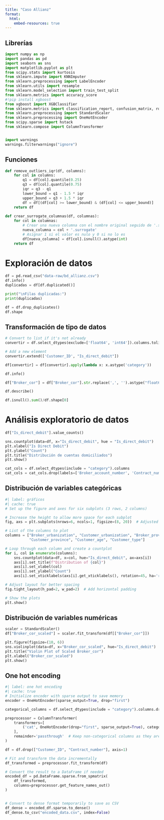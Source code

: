 ```yaml
---
title: "Caso Allianz"
format:
  html:
    embed-resources: true
---
```


## Librerías

```python
import numpy as np
import pandas as pd
import seaborn as sns
import matplotlib.pyplot as plt
from scipy.stats import kurtosis
from sklearn.impute import KNNImputer
from sklearn.preprocessing import LabelEncoder
from sklearn.utils import resample
from sklearn.model_selection import train_test_split
from sklearn.metrics import accuracy_score
#!pip install xgboost
from xgboost import XGBClassifier
from sklearn.metrics import classification_report, confusion_matrix, roc_curve, f1_score, precision_score, recall_score
from sklearn.preprocessing import StandardScaler
from sklearn.preprocessing import OneHotEncoder
from scipy.sparse import hstack
from sklearn.compose import ColumnTransformer


import warnings 
warnings.filterwarnings("ignore")
```

## Funciones

```python
def remove_outliers_iqr(df, columns):
    for col in columns:
        q1 = df[col].quantile(0.25)
        q3 = df[col].quantile(0.75)
        iqr = q3 - q1
        lower_bound = q1 - 1.5 * iqr
        upper_bound = q3 + 1.5 * iqr
        df = df[(df[col] >= lower_bound) & (df[col] <= upper_bound)]
    return df
  
def crear_surrogate_columnas(df, columnas):
    for col in columnas:
        # Crear una nueva columna con el nombre original seguido de '.surrogate'
        nueva_columna = col + '.surrogate'
        # Asignar 1 si el valor es nulo y 0 si no lo es
        df[nueva_columna] = df[col].isnull().astype(int)
    return df
```

# Exploración de datos

```python
df = pd.read_csv("data-raw/bd_allianz.csv")
df.info()
duplicadas = df[df.duplicated()]

print("\nFilas duplicadas:")
print(duplicadas)

df = df.drop_duplicates()
df.shape
```

## Transformación de tipo de datos

```python
# Convert to list if it's not already
convertir = df.select_dtypes(exclude=['float64', 'int64']).columns.tolist()

# Add a new element
convertir.extend(['Customer_ID', "Is_direct_debit"])

df[convertir] = df[convertir].apply(lambda x: x.astype('category'))

df.info()

df["Broker_cor"] = df["Broker_cor"].str.replace(',', '').astype("float64")
```

```python
df.describe()

df.isnull().sum()/df.shape[0]
```

# Análisis exploratorio de datos

```python
df["Is_direct_debit"].value_counts()
```

```python
sns.countplot(data=df, x="Is_direct_debit", hue = "Is_direct_debit")
plt.xlabel("Is Direct Debit")
plt.ylabel("Count")
plt.title("Distribución de cuentas domiciliados")
plt.show()
```

```python
cat_cols = df.select_dtypes(include = "category").columns
cat_cols = cat_cols.drop(labels=['Broker_account_number', 'Contract_number', 'Customer_ID'])
```

## Distribución de variables categóricas

```python
#| label: gráficos
#| cache: true
# Set up the figure and axes for six subplots (3 rows, 2 columns)

# Increase the height to allow more space for each subplot
fig, axs = plt.subplots(nrows=6, ncols=1, figsize=(8, 20))  # Adjusted height

# List of the columns to plot
columns = ["Broker_urbanization", "Customer_urbanization", "Broker_province", 
           "Customer_province", "Customer_age", "Customer_type"]

# Loop through each column and create a countplot
for i, col in enumerate(columns):
    sns.countplot(data=df, x=col, hue="Is_direct_debit", ax=axs[i])
    axs[i].set_title(f"Distribution of {col}")
    axs[i].set_xlabel(col)
    axs[i].set_ylabel("Count")
    axs[i].set_xticklabels(axs[i].get_xticklabels(), rotation=45, ha='right')

# Adjust layout for better spacing
fig.tight_layout(h_pad=2, w_pad=2)  # Add horizontal padding

# Show the plots
plt.show()

```

## Distribución de variables numéricas

```python
scaler = StandardScaler()
df["Broker_cor_scaled"] = scaler.fit_transform(df[["Broker_cor"]])
```

```python
plt.figure(figsize=(10, 6))
sns.violinplot(data=df, x="Broker_cor_scaled", hue="Is_direct_debit")
plt.title("Violin Plot of Scaled Broker_cor")
plt.xlabel("Broker_cor_scaled")
plt.show()
```
## One hot encoding
```python
#| label: one hot encoding
#| cache: true
# Initialize encoder with sparse output to save memory
encoder = OneHotEncoder(sparse_output=True, drop="first")

categorical_columns = df.select_dtypes(include = "category").columns.drop(["Is_direct_debit", "Customer_ID", "Contract_number"])

preprocessor = ColumnTransformer(
    transformers=[
        ('cat', OneHotEncoder(drop="first", sparse_output=True), categorical_columns)
    ],
    remainder='passthrough'  # Keep non-categorical columns as they are
)

df = df.drop(["Customer_ID", "Contract_number"], axis=1)

# Fit and transform the data incrementally
df_transformed = preprocessor.fit_transform(df)

# Convert the result to a DataFrame if needed
encoded_df = pd.DataFrame.sparse.from_spmatrix(
    df_transformed, 
    columns=preprocessor.get_feature_names_out()
)
                                    
```

```python
# Convert to dense format temporarily to save as CSV
df_dense = encoded_df.sparse.to_dense()
df_dense.to_csv("encoded_data.csv", index=False)
```



